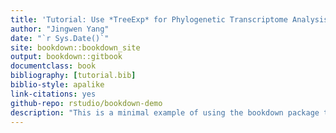 ```yaml
--- 
title: 'Tutorial: Use *TreeExp* for Phylogenetic Transcriptome Analysis'
author: "Jingwen Yang"
date: "`r Sys.Date()`"
site: bookdown::bookdown_site
output: bookdown::gitbook
documentclass: book
bibliography: [tutorial.bib]
biblio-style: apalike
link-citations: yes
github-repo: rstudio/bookdown-demo
description: "This is a minimal example of using the bookdown package to write a book. The output format for this example is bookdown::gitbook."
---
```

